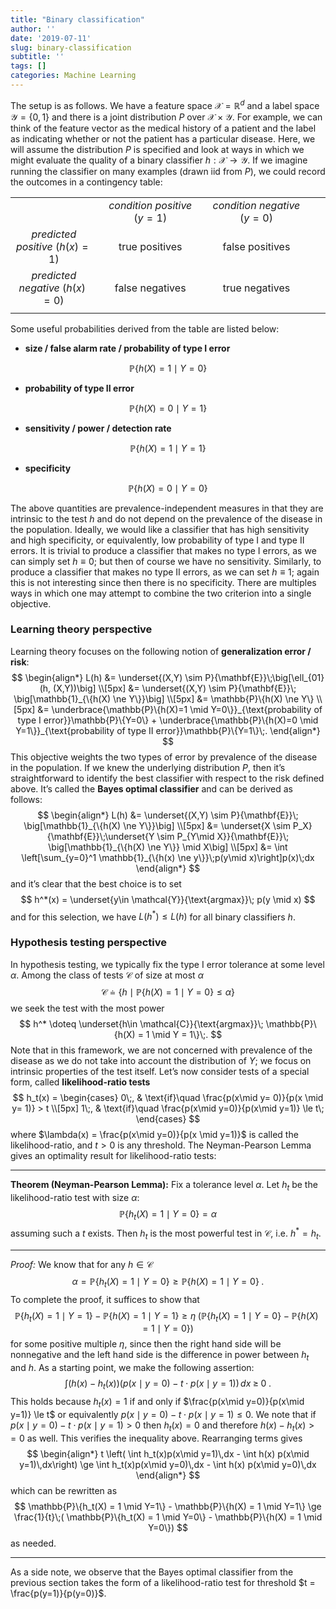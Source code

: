 ```yaml
---
title: "Binary classification"
author: ''
date: '2019-07-11'
slug: binary-classification
subtitle: ''
tags: []
categories: Machine Learning
---
```


The setup is as follows. We have a feature space $\mathcal{X} = \mathbb{R}^d$ and a label space $\mathcal{Y} = \{0, 1\}$ and there is a joint distribution $P$ over $\mathcal{X} \times \mathcal{Y}$. For example, we can think of the feature vector as the medical history of a patient and the label as indicating whether or not the patient has a particular disease. Here, we will assume the distribution $P$ is specified and look at ways in which we might evaluate the quality of a binary classifier $h:\mathcal{X} \rightarrow \mathcal{Y}$. If we imagine running the classifier on many examples (drawn iid from $P$), we could record the outcomes in a contingency table:

|                         |                     |                     |         |
| :-------------:         |:----------------:      | :----------------:             | :-:  |
|                         | _condition positive_ $(y = 1)$  | _condition negative_ $(y=0)$  |         |
| _predicted positive_ $(h(x)=1)$     | true positives       |  false positives               |         |
| _predicted negative_ $(h(x)=0)$      | false negatives      |   true negatives     |         |
|                         |                     |                  |         |


Some useful probabilities derived from the table are listed below:

* __size / false alarm rate / probability of type I error__

$$
\mathbb{P} \{h(X) = 1 \mid Y=0 \}
$$


* __probability of type II error__

$$
\mathbb{P} \{h(X) = 0 \mid Y=1 \}
$$


* __sensitivity / power / detection rate__ 

$$
\mathbb{P} \{h(X) = 1 \mid Y=1 \}
$$

* __specificity__

$$
\mathbb{P} \{h(X) = 0 \mid Y=0 \}
$$

The above quantities are prevalence-independent measures in that they are intrinsic to the test $h$ and do not depend on the prevalence of the disease in the population. Ideally, we would like a classifier that has high sensitivity and high specificity, or equivalently, low probability of type I and type II errors. It is trivial to produce a classifier that makes no type I errors, as we can simply set $h \equiv 0$; but then of course we have no sensitivity. Similarly, to produce a classifier that makes no type II errors, as we can set $h \equiv 1$; again this is not interesting since then there is no specificity. There are multiples ways in which one may attempt to combine the two criterion into a single objective. 

### Learning theory perspective

Learning theory focuses on the following notion of __generalization error / risk__:
$$
\begin{align*}
L(h) &= \underset{(X,Y) \sim P}{\mathbf{E}}\;\big[\ell_{01}(h, (X,Y))\big] \\[5px]
&= \underset{(X,Y) \sim P}{\mathbf{E}}\; \big[\mathbb{1}_{\{h(X) \ne Y\}}\big] \\[5px]
&= \mathbb{P}\{h(X) \ne Y\} \\[5px]
&= \underbrace{\mathbb{P}\{h(X)=1 \mid Y=0\}}_{\text{probability of type I error}}\mathbb{P}\{Y=0\} + \underbrace{\mathbb{P}\{h(X)=0 \mid Y=1\}}_{\text{probability of type II error}}\mathbb{P}\{Y=1\}\;.
\end{align*}
$$
This objective weights the two types of error by prevalence of the disease in the population. If we knew the underlying distribution $P$, then it's straightforward to identify the best classifier with respect to the risk defined above. It's called the __Bayes optimal classifier__ and can be derived as follows:
$$
\begin{align*}
L(h) &= \underset{(X,Y) \sim P}{\mathbf{E}}\; \big[\mathbb{1}_{\{h(X) \ne Y\}}\big] \\[5px]
&= \underset{X \sim P_X}{\mathbf{E}}\;\underset{Y \sim P_{Y\mid X}}{\mathbf{E}}\; \big[\mathbb{1}_{\{h(X) \ne Y\}} \mid X\big] \\[5px]
&= \int \left[\sum_{y=0}^1 \mathbb{1}_{\{h(x) \ne y\}}\;p(y\mid x)\right]p(x)\;dx
\end{align*}
$$
and it's clear that the best choice is to set
$$
h^*(x) = \underset{y\in \mathcal{Y}}{\text{argmax}}\; p(y \mid x)
$$
and for this selection, we have $L(h^*) \le L(h)$ for all binary classifiers $h$. 


### Hypothesis testing perspective

In hypothesis testing, we typically fix the type I error tolerance at some level $\alpha$. Among the class of tests $\mathcal{C}$ of size at most $\alpha$
$$
\mathcal{C} \doteq \{h \;\mid\; \mathbb{P}\{h(X)=1 \mid Y=0\} \le \alpha\}
$$
we seek the test with the most power
$$
h^* \doteq \underset{h\in \mathcal{C}}{\text{argmax}}\; \mathbb{P}\{h(X) = 1 \mid Y = 1\}\;.
$$
Note that in this framework, we are not concerned with prevalence of the disease as we do not take into account the distribution of $Y$; we focus on intrinsic properties of the test itself.  Let's now consider tests of a special form, called __likelihood-ratio tests__
$$
h_t(x) = \begin{cases}
0\;, & \text{if}\quad \frac{p(x\mid y= 0)}{p(x \mid y= 1)} > t \\[5px]
1\;, & \text{if}\quad \frac{p(x\mid y=0)}{p(x\mid y=1)} \le t\;
\end{cases}
$$
where $\lambda(x) = \frac{p(x\mid y=0)}{p(x \mid y=1)}$ is called the likelihood-ratio, and $t>0$ is any threshold. The Neyman-Pearson Lemma gives an optimality result for likelihood-ratio tests:

--- 

__Theorem (Neyman-Pearson Lemma):__ Fix a tolerance level $\alpha$. Let $h_t$ be the likelihood-ratio test with size $\alpha$:
$$
 \mathbb{P}\{h_t(X)=1 \mid Y=0\} = \alpha
$$
assuming such a $t$ exists. Then $h_t$ is the most powerful test in $\mathcal{C}$, i.e. $h^* = h_t$. 

---

_Proof:_  We know that for any $h\in \mathcal{C}$
$$
\alpha = \mathbb{P}\{h_t(X) = 1 \mid Y=0\} \ge \mathbb{P}\{h(X) = 1 \mid Y=0\}\;.
$$ 
To complete the proof, it suffices to show that  
$$
\mathbb{P}\{h_t(X) = 1 \mid Y=1\} - \mathbb{P}\{h(X) = 1 \mid Y=1\} \ge \eta\;( \mathbb{P}\{h_t(X) = 1 \mid Y=0\} - \mathbb{P}\{h(X) = 1 \mid Y=0\})
$$ 
for some positive multiple $\eta$, since then the right hand side will be nonnegative and the left hand side is the difference in power between $h_t$ and $h$. As a starting point, we make the following assertion:
$$
\int (h(x) - h_t(x))(p(x \mid y=0) - t\cdot p(x\mid y=1))\,dx \;\ge\; 0\;.
$$
This holds because $h_t(x) = 1$ if and only if $\frac{p(x\mid y=0)}{p(x\mid y=1)} \le t$ or equivalently $p(x\mid y=0) - t\cdot p(x\mid y=1) \le 0$. We note that if $p(x\mid y=0) - t\cdot p(x\mid y=1) > 0$ then $h_t(x) = 0$ and therefore $h(x) - h_t(x) >= 0$ as well. This verifies the inequality above. Rearranging terms gives
$$
\begin{align*}
t \left( \int h_t(x)p(x\mid y=1)\,dx - \int h(x) p(x\mid y=1)\,dx\right) \ge \int h_t(x)p(x\mid y=0)\,dx - \int h(x) p(x\mid y=0)\,dx
\end{align*}
$$
which can be rewritten as 
$$
\mathbb{P}\{h_t(X) = 1 \mid Y=1\} - \mathbb{P}\{h(X) = 1 \mid Y=1\} \ge \frac{1}{t}\;( \mathbb{P}\{h_t(X) = 1 \mid Y=0\} - \mathbb{P}\{h(X) = 1 \mid Y=0\})
$$
as needed. 

---

As a side note, we observe that the Bayes optimal classifier from the previous section takes the form of a likelihood-ratio test for threshold $t = \frac{p(y=1)}{p(y=0)}$.








